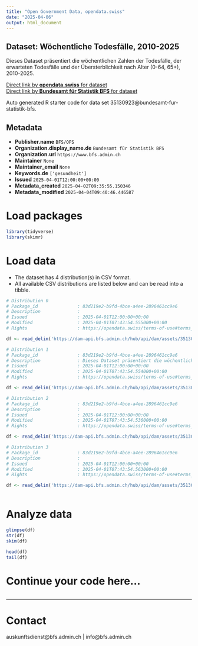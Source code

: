 ```yaml
---
title: "Open Government Data, opendata.swiss"
date: "2025-04-06"
output: html_document
---
```


## Dataset: Wöchentliche Todesfälle, 2010-2025

Dieses Dataset präsentiert die wöchentlichen Zahlen der Todesfälle, der erwarteten Todesfälle und der Übersterblichkeit nach Alter (0-64, 65+), 2010-2025.

[Direct link by **opendata.swiss** for dataset](https://opendata.swiss/de/dataset/wochentliche-todesfalle-2010-20251)<br>
[Direct link by **Bundesamt für Statistik BFS** for dataset](https://www.bfs.admin.ch/asset/de/ts-d-14.03.04.03-wr)

Auto generated R starter code for data set 35130923@bundesamt-fur-statistik-bfs.

## Metadata

- **Publisher.name** `BFS/OFS`
- **Organization.display_name.de** `Bundesamt für Statistik BFS`
- **Organization.url** `https://www.bfs.admin.ch`
- **Maintainer** `None`
- **Maintainer_email** `None`
- **Keywords.de** `['gesundheit']`
- **Issued** `2025-04-01T12:00:00+00:00`
- **Metadata_created** `2025-04-02T09:35:55.150346`
- **Metadata_modified** `2025-04-04T09:40:46.446587`


# Load packages

```r

library(tidyverse)
library(skimr)

```

# Load data

-   The dataset has 4 distribution(s) in CSV format.
-   All available CSV distributions are listed below and can be read into a tibble.

```r

# Distribution 0
# Package_id               : 83d219e2-b9fd-4bce-a4ee-2896461cc9e6
# Description              : 
# Issued                   : 2025-04-01T12:00:00+00:00
# Modified                 : 2025-04-01T07:43:54.555000+00:00
# Rights                   : https://opendata.swiss/terms-of-use#terms_by_ask

df <- read_delim('https://dam-api.bfs.admin.ch/hub/api/dam/assets/35130934/master')

# Distribution 1
# Package_id               : 83d219e2-b9fd-4bce-a4ee-2896461cc9e6
# Description              : Dieses Dataset präsentiert die wöchentlichen Zahlen der Todesfälle, der erwarteten Todesfälle und der Übersterblichkeit nach Alter (0-64, 65+), 2010-2025.
# Issued                   : 2025-04-01T12:00:00+00:00
# Modified                 : 2025-04-01T07:43:54.554000+00:00
# Rights                   : https://opendata.swiss/terms-of-use#terms_by_ask

df <- read_delim('https://dam-api.bfs.admin.ch/hub/api/dam/assets/35130950/master')

# Distribution 2
# Package_id               : 83d219e2-b9fd-4bce-a4ee-2896461cc9e6
# Description              : 
# Issued                   : 2025-04-01T12:00:00+00:00
# Modified                 : 2025-04-01T07:43:54.536000+00:00
# Rights                   : https://opendata.swiss/terms-of-use#terms_by_ask

df <- read_delim('https://dam-api.bfs.admin.ch/hub/api/dam/assets/35130941/master')

# Distribution 3
# Package_id               : 83d219e2-b9fd-4bce-a4ee-2896461cc9e6
# Description              : 
# Issued                   : 2025-04-01T12:00:00+00:00
# Modified                 : 2025-04-01T07:43:54.563000+00:00
# Rights                   : https://opendata.swiss/terms-of-use#terms_by_ask

df <- read_delim('https://dam-api.bfs.admin.ch/hub/api/dam/assets/35130947/master')



```

# Analyze data

```r

glimpse(df)
str(df)
skim(df)

head(df)
tail(df)

```

# Continue your code here...

```r

```

------------------------------------------------------------------------

# Contact

auskunftsdienst@bfs.admin.ch | info@bfs.admin.ch
